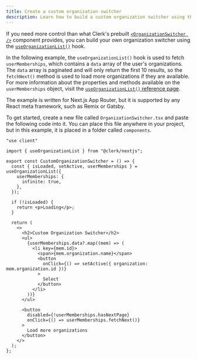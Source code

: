 ```yaml
---
title: Create a custom organization switcher
description: Learn how to build a custom organization switcher using the useOrganizationList() hook.
---
```


If you need more control than what Clerk's prebuilt [`<OrganizationSwitcher />`](/docs/components/organization/organization-switcher) component provides, you can build your own organization switcher using the [`useOrganizationList()`](/docs/references/react/use-organization-list) hook.

In the following example, the `useOrganizationList()` hook is used to fetch `userMemberships`, which contains a `data` array of the user's organizations. The `data` array is paginated and will only return the first 10 results, so the `fetchNext()` method is used to load more organizations if they are available. For more information about the properties and methods available on the `userMemberships` object, visit the [`useOrganizationList()` reference page](https://clerk.com/docs/references/react/use-organization-list#paginated-resources).

The example is written for Next.js App Router, but it is supported by any React meta framework, such as Remix or Gatsby.

To get started, create a new file called `OrganizationSwitcher.tsx` and paste the following code into it. You can place this file anywhere in your project, but in this example, it is placed in a folder called `components`.

```tsx filename="app/components/OrganizationSwitcher.tsx"
"use client"

import { useOrganizationList } from "@clerk/nextjs";

export const CustomOrganizationSwitcher = () => {
  const { isLoaded, setActive, userMemberships } = useOrganizationList({
    userMemberships: {
      infinite: true,
    },
  });

  if (!isLoaded) {
    return <p>Loading</p>;
  }

  return (
    <>
      <h2>Custom Organization Switcher</h2>
      <ul>
        {userMemberships.data?.map((mem) => (
          <li key={mem.id}>
            <span>{mem.organization.name}</span>
            <button
              onClick={() => setActive({ organization: mem.organization.id })}
            >
              Select
            </button>
          </li>
        ))}
      </ul>

      <button
        disabled={!userMemberships.hasNextPage}
        onClick={() => userMemberships.fetchNext()}
      >
        Load more organizations
      </button>
    </>
  );
};
```
